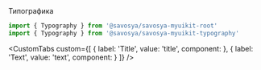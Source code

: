 
<Meta title="Components/Typography" component={Typography} id="Typography" />

<ComponentHeader name="Typography" version={packageJson.version} package="@savosya/savosya-myuikit-typography">
  Типографика
</ComponentHeader>

```jsx
import { Typography } from '@savosya/savosya-myuikit-root'
import { Typography } from '@savosya/savosya-myuikit-typography'
```

<Canvas of={TooltipStories.Sandbox} meta={TooltipStories} />

<CustomTabs
  custom={[
    { label: 'Title', value: 'title', component: <ArgsTable of={Typography.Title} /> },
    { label: 'Text', value: 'text', component: <ArgsTable of={Typography.Text} /> }
  ]}
/>
